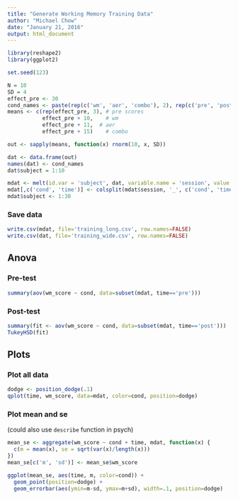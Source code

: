 ```yaml
---
title: "Generate Working Memory Training Data"
author: "Michael Chow"
date: "January 21, 2016"
output: html_document
---
```


```r
library(reshape2)
library(ggplot2)

set.seed(123)

N = 10
SD = 4
effect_pre <- 30
cond_names <- paste(rep(c('wm', 'aer', 'combo'), 2), rep(c('pre', 'post'), each=3), sep='_')
means <- c(rep(effect_pre, 3), # pre scores
           effect_pre + 10,    # wm
           effect_pre + 11,  # aer
           effect_pre + 15)    # combo

out <- sapply(means, function(x) rnorm(10, x, SD))

dat <- data.frame(out)
names(dat) <- cond_names
dat$subject = 1:10

mdat <- melt(id.var = 'subject', dat, variable.name = 'session', value.name = 'wm_score')
mdat[,c('cond', 'time')] <- colsplit(mdat$session, '_', c('cond', 'time'))
mdat$subject <- 1:30
```

### Save data

```r
write.csv(mdat, file='training_long.csv', row.names=FALSE)
write.csv(dat, file='training_wide.csv', row.names=FALSE)
```

Anova
-------------------------------------------------------------------------------
### Pre-test
```r
summary(aov(wm_score ~ cond, data=subset(mdat, time=='pre')))
```

### Post-test
```r
summary(fit <- aov(wm_score ~ cond, data=subset(mdat, time=='post')))
TukeyHSD(fit)
```


Plots
----------------------------------------------------------------------------

### Plot all data
```r
dodge <- position_dodge(.1)
qplot(time, wm_score, data=mdat, color=cond, position=dodge)
```

### Plot mean and se
(could also use `describe` function in psych)

```r
mean_se <- aggregate(wm_score ~ cond + time, mdat, function(x) {
  c(m = mean(x), se = sqrt(var(x)/length(x)))
})
mean_se[c('m', 'sd')] <- mean_se$wm_score

ggplot(mean_se, aes(time, m, color=cond)) + 
  geom_point(position=dodge) +
  geom_errorbar(aes(ymin=m-sd, ymax=m+sd), width=.1, position=dodge)
```